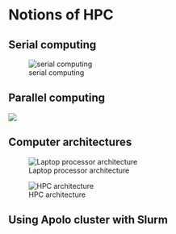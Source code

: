 # Notions of HPC {#sec-hpc}



## Serial computing

![serial computing](imgs-cli/serial-computing.png)

## Parallel computing
![](imgs-cli/parallel-computing.png)

## Computer architectures

![Laptop processor architecture](imgs-cli/laptop-arch.png)

![HPC architecture](imgs-cli/partition-arch.png)

## Using Apolo cluster with Slurm


